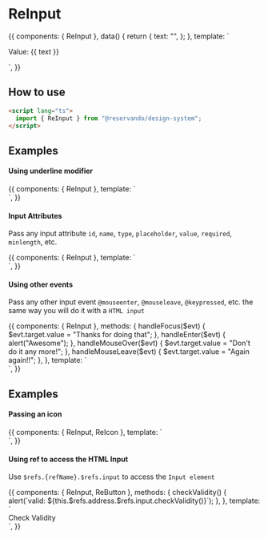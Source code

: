 
<Meta title="Components/Input" component={ReInput} />

# ReInput

<Canvas>
  <Story name="basic">
    {{
      components: { ReInput },
      data() {
        return {
          text: "",
        };
      },
      template: `
      <div style="max-width: 400px;">
        <ReInput v-model="text" placeholder="Placeholder" />
        <p class="hint mt-3">Value: {{ text }}</p>
      </div>
    `,
    }}
  </Story>
</Canvas>

## How to use

```html
<script lang="ts">
  import { ReInput } from "@reservando/design-system";
</script>
```

<ArgsTable of={ReInput} />

## Examples

#### Using underline modifier

<Canvas>
  <Story name="underline">
    {{
      components: { ReInput },
      template: `
      <div style="max-width: 400px;">
        <ReInput modifier="underline" placeholder="Password here" />
      </div>
    `,
    }}
  </Story>
</Canvas>

#### Input Attributes

Pass any input attribute `id`, `name`, `type`, `placeholder`, `value`, `required`, `minlength`, etc.

<Canvas>
  <Story name="input attributes">
    {{
      components: { ReInput },
      template: `
      <div style="max-width: 400px;">
        <ReInput class="mb-3" type="password" placeholder="Password here" />
        <ReInput class="mb-3" type="number" placeholder="Only numbers from 0 to 10" :max="10" :min="0" />
        <ReInput class="mb-3" placeholder="Im disabled" :disabled="true" />
      </div>
    `,
    }}
  </Story>
</Canvas>

#### Using other events

Pass any other input event `@mouseenter`, `@mouseleave`, `@keypressed`, etc. the same way you will do it with a `HTML input`

<Canvas>
  <Story name="html events">
    {{
      components: { ReInput },
      methods: {
        handleFocus($evt) {
          $evt.target.value = "Thanks for doing that";
        },
        handleEnter($evt) {
          alert("Awesome");
        },
        handleMouseOver($evt) {
          $evt.target.value = "Don't do it any more!";
        },
        handleMouseLeave($evt) {
          $evt.target.value = "Again again!!";
        },
      },
      template: `
      <div style="max-width: 400px;">
        <ReInput class="mb-3" placeholder="Focus me" @focus="handleFocus" />
        <ReInput class="mb-3" placeholder="Press Enter here" @keydown.enter="handleEnter" />
        <ReInput class="mb-3" placeholder="Hover me" @mouseover="handleMouseOver" @mouseleave="handleMouseLeave"/>
      </div>
    `,
    }}
  </Story>
</Canvas>

## Examples

#### Passing an icon

<Canvas>
  <Story name="with icon">
    {{
      components: { ReInput, ReIcon },
      template: `
      <div style="max-width: 400px;">
        <ReInput class="mb-3" placeholder="With preicon">
          <template #preicon><ReIcon name="plus" /></template>
        </ReInput>
        <ReInput class="mb-3" placeholder="With posticon">
          <template #posticon><ReIcon name="plus" /></template>
        </ReInput>
      </div>
    `,
    }}
  </Story>
</Canvas>

#### Using ref to access the HTML Input

Use `$refs.{refName}.$refs.input` to access the `Input element`

<Canvas>
  <Story name="using ref">
    {{
      components: { ReInput, ReButton },
      methods: {
        checkValidity() {
          alert(`valid: ${this.$refs.address.$refs.input.checkValidity()}`);
        },
      },
      template: `
      <div style="display: flex;">
        <ReInput ref="address" required placeholder="Required input" />
        <ReButton class="ml-3" @click="checkValidity">Check Validity</ReButton>
      </div>
    `,
    }}
  </Story>
</Canvas>
